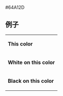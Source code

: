<nowiki>#64A12D</nowiki><noinclude>

== 例子 ==
{|
|- style="color:{{ {{PAGENAME}} }}"
| '''This color'''
|- style="background:{{ {{PAGENAME}} }}; color:white"
| '''White on this color'''
|- style="background:{{ {{PAGENAME}} }}; color:black"
| '''Black on this color'''
|}
[[Category:德國政黨顏色模板|{{PAGENAME}}]]
</noinclude>